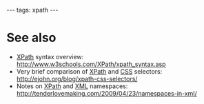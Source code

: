 ---
tags: xpath
---
= See also =

* [[XPath]] syntax overview: http://www.w3schools.com/XPath/xpath_syntax.asp
* Very brief comparison of [[XPath]] and [[CSS]] selectors: http://ejohn.org/blog/xpath-css-selectors/
* Notes on [[XPath]] and [[XML]] namespaces: http://tenderlovemaking.com/2009/04/23/namespaces-in-xml/
